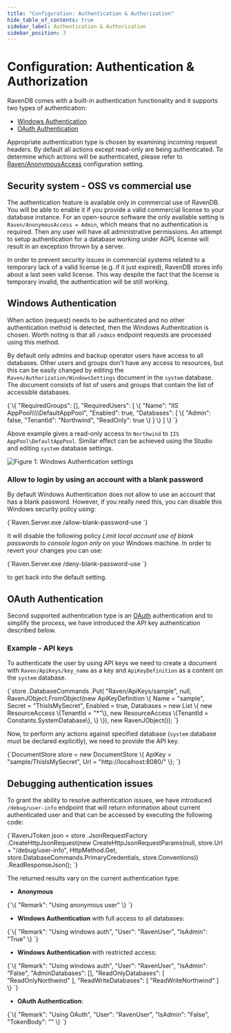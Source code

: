 ```yaml
---
title: "Configuration: Authentication & Authorization"
hide_table_of_contents: true
sidebar_label: Authentication & Authorization
sidebar_position: 3
---
```



# Configuration: Authentication & Authorization

RavenDB comes with a built-in authentication functionality and it supports two types of authentication:    

* [Windows Authentication](../../server/configuration/authentication-and-authorization.mdx#windows-authentication)   
* [OAuth Authentication](../../server/configuration/authentication-and-authorization.mdx#oauth-authentication)   

Appropriate authentication type is chosen by examining incoming request headers. By default all actions except read-only are being authenticated. To determine which actions will be authenticated, please refer to [Raven/AnonymousAccess](../../server/configuration/configuration-options.mdx#authorization--authentication) configuration setting.

## Security system - OSS vs commercial use

The authentication feature is available only in commercial use of RavenDB. You will be able to enable it if you provide a valid commercial license to your database instance. For an open-source software the only available setting is `Raven/AnonymousAccess = Admin`, which means that no authentication is required. Then any user will have all administrative permissions.
An attempt to setup authentication for a database working under AGPL license will result in an exception thrown by a server.

In order to prevent security issues in commercial systems related to a temporary lack of a valid license (e.g. if it just expired), RavenDB stores info about a last seen valid license. This way despite the fact that the license is temporary invalid, the authentication will be still working.

## Windows Authentication

When action (request) needs to be authenticated and no other authentication method is detected, then the Windows Authentication is chosen. Worth noting is that all `/admin` endpoint requests are processed using this method.

By default only admins and backup operator users have access to all databases. Other users and groups don't have any access to resources, but this can be easily changed by editing the `Raven/Authorization/WindowsSettings` document in the `system` database. The document consists of list of users and groups that contain the list of accessible databases.

<TabItem value="json" label="json">
<CodeBlock language="json">
{`\{
	"RequiredGroups": [],
	"RequiredUsers": [
		\{
			"Name": "IIS AppPool\\\\DefaultAppPool",
			"Enabled": true,
			"Databases": [
				\{
					"Admin": false,
					"TenantId": "Northwind",
					"ReadOnly": true
				\}
			]
		\}
	]
\}
`}
</CodeBlock>
</TabItem>

Above example gives a read-only access to `Northwind` to `IIS AppPool\DefaultAppPool`. Similar effect can be achieved using the Studio and editing `system` database settings.

![Figure 1: `Windows Authentication` settings](./assets/authentication-windows.png)

### Allow to login by using an account with a blank password

By default Windows Authentication does not allow to use an account that has a blank password. However, if you really need this, you can disable this Windows security policy using:

<TabItem value="json" label="json">
<CodeBlock language="json">
{`Raven.Server.exe /allow-blank-password-use
`}
</CodeBlock>
</TabItem>

It will disable the following policy _Limit local account use of blank passwords to console logon only_ on your Windows machine. In order to revert your changes you can use:

<TabItem value="json" label="json">
<CodeBlock language="json">
{`Raven.Server.exe /deny-blank-password-use
`}
</CodeBlock>
</TabItem>

to get back into the default setting.

## OAuth Authentication

Second supported authentication type is an [OAuth](https://oauth.net/) authentication and to simplify the process, we have introduced the API key authentication described below.

### Example - API keys

To authenticate the user by using API keys we need to create a document with `Raven/ApiKeys/key_name` as a key and `ApiKeyDefinition` as a content on the `system` database.

<TabItem value="authentication_3" label="authentication_3">
<CodeBlock language="csharp">
{`store
	.DatabaseCommands
	.Put(
		"Raven/ApiKeys/sample",
		null,
		RavenJObject.FromObject(new ApiKeyDefinition
		\{
			Name = "sample",
			Secret = "ThisIsMySecret",
			Enabled = true,
			Databases = new List<ResourceAccess>
			        \{
				        new ResourceAccess \{TenantId = "*"\},
				        new ResourceAccess \{TenantId = Constants.SystemDatabase\},
			        \}
		\}), new RavenJObject());
`}
</CodeBlock>
</TabItem>

Now, to perform any actions against specified database (`system` database must be declared explicitly), we need to provide the API key.

<TabItem value="authentication_4" label="authentication_4">
<CodeBlock language="csharp">
{`DocumentStore store = new DocumentStore
\{
	ApiKey = "sample/ThisIsMySecret",
	Url = "http://localhost:8080/"
\};
`}
</CodeBlock>
</TabItem>

## Debugging authentication issues

To grant the ability to resolve authentication issues, we have introduced `/debug/user-info` endpoint that will return information about current authenticated user and that can be accessed by executing the following code:

<TabItem value="authentication_5" label="authentication_5">
<CodeBlock language="csharp">
{`RavenJToken json = store
	.JsonRequestFactory
	.CreateHttpJsonRequest(new CreateHttpJsonRequestParams(null, store.Url + "/debug/user-info", HttpMethod.Get, store.DatabaseCommands.PrimaryCredentials, store.Conventions))
	.ReadResponseJson();
`}
</CodeBlock>
</TabItem>

The returned results vary on the current authentication type:  
 
* **Anonymous**      

<TabItem value="json" label="json">
<CodeBlock language="json">
{`\{
    "Remark": "Using anonymous user"
\}
`}
</CodeBlock>
</TabItem>

* **Windows Authentication** with full access to all databases:    

<TabItem value="json" label="json">
<CodeBlock language="json">
{`\{
    "Remark": "Using windows auth",
	"User": "RavenUser",
	"IsAdmin": "True"
\}
`}
</CodeBlock>
</TabItem>

* **Windows Authentication** with restricted access:   

<TabItem value="json" label="json">
<CodeBlock language="json">
{`\{
    "Remark": "Using windows auth",
	"User": "RavenUser",
	"IsAdmin": "False",
	"AdminDatabases": [],
    "ReadOnlyDatabases": [ "ReadOnlyNorthwind" ],
    "ReadWriteDatabases": [ "ReadWriteNorthwind" ]
\}
`}
</CodeBlock>
</TabItem>

* **OAuth Authentication**:    

<TabItem value="json" label="json">
<CodeBlock language="json">
{`\{
    "Remark": "Using OAuth",
	"User": "RavenUser",
	"IsAdmin": "False",
	"TokenBody": "<token_here>"
\}
`}
</CodeBlock>
</TabItem>

